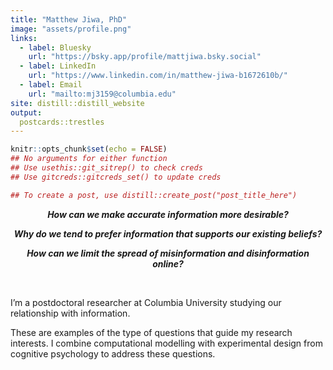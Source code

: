 ```yaml
---
title: "Matthew Jiwa, PhD"
image: "assets/profile.png"
links:
  - label: Bluesky
    url: "https://bsky.app/profile/mattjiwa.bsky.social"
  - label: LinkedIn
    url: "https://www.linkedin.com/in/matthew-jiwa-b1672610b/"
  - label: Email
    url: "mailto:mj3159@columbia.edu"
site: distill::distill_website
output:
  postcards::trestles
---
```


```r
knitr::opts_chunk$set(echo = FALSE)
## No arguments for either function
## Use usethis::git_sitrep() to check creds
## Use gitcreds::gitcreds_set() to update creds

## To create a post, use distill::create_post("post_title_here")

```

<center><b>
*How can we make accurate information more desirable?*

*Why do we tend to prefer information that supports our existing beliefs?*

*How can we limit the spread of misinformation and disinformation online?*
</b></center>
<br>

I'm a postdoctoral researcher at Columbia University studying our relationship with information.

These are examples of the type of questions that guide my research interests. I combine computational modelling with experimental design from cognitive psychology to address these questions.
